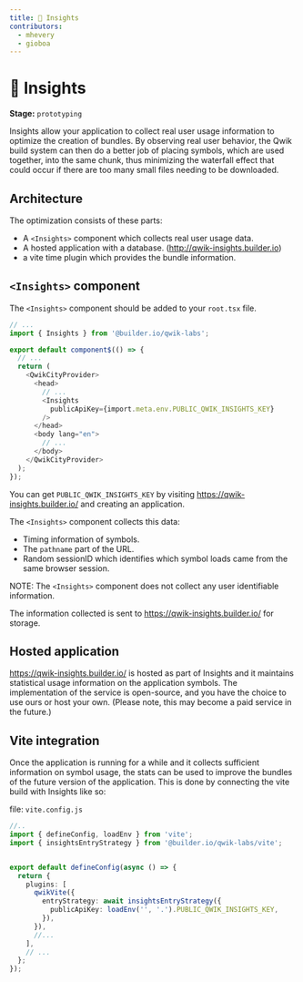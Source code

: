 ```yaml
---
title: 🧪 Insights
contributors:
  - mhevery
  - gioboa
---
```


# 🧪 Insights 
**Stage:** `prototyping`

Insights allow your application to collect real user usage information to optimize the creation of bundles. By observing real user behavior, the Qwik build system can then do a better job of placing symbols, which are used together, into the same chunk, thus minimizing the waterfall effect that could occur if there are too many small files needing to be downloaded.

## Architecture

The optimization consists of these parts:
- A `<Insights>` component which collects real user usage data.
- A hosted application with a database. (http://qwik-insights.builder.io)
- a vite time plugin which provides the bundle information.

## `<Insights>` component

The `<Insights>` component should be added to your `root.tsx` file.

```typescript
// ...
import { Insights } from '@builder.io/qwik-labs';

export default component$(() => {
  // ...
  return (
    <QwikCityProvider>
      <head>
        // ...
        <Insights
          publicApiKey={import.meta.env.PUBLIC_QWIK_INSIGHTS_KEY}
        />
      </head>
      <body lang="en">
        // ...
      </body>
    </QwikCityProvider>
  );
});
```

You can get `PUBLIC_QWIK_INSIGHTS_KEY` by visiting https://qwik-insights.builder.io/ and creating an application.

The `<Insights>` component collects this data:
- Timing information of symbols.
- The `pathname` part of the URL.
- Random sessionID which identifies which symbol loads came from the same browser session.

NOTE: The `<Insights>` component does not collect any user identifiable information.

The information collected is sent to https://qwik-insights.builder.io/ for storage. 

## Hosted application

 https://qwik-insights.builder.io/ is hosted as part of Insights and it maintains statistical usage information on the application symbols. The implementation of the service is open-source, and you have the choice to use ours or host your own. (Please note, this may become a paid service in the future.)

## Vite integration

Once the application is running for a while and it collects sufficient information on symbol usage, the stats can be used to improve the bundles of the future version of the application. This is done by connecting the vite build with Insights like so:

file: `vite.config.js`
```typescript
//..
import { defineConfig, loadEnv } from 'vite';
import { insightsEntryStrategy } from '@builder.io/qwik-labs/vite';


export default defineConfig(async () => {
  return {
    plugins: [
      qwikVite({
        entryStrategy: await insightsEntryStrategy({
          publicApiKey: loadEnv('', '.').PUBLIC_QWIK_INSIGHTS_KEY,
        }),
      }), 
      //...
    ],
    // ...
  };
});
```